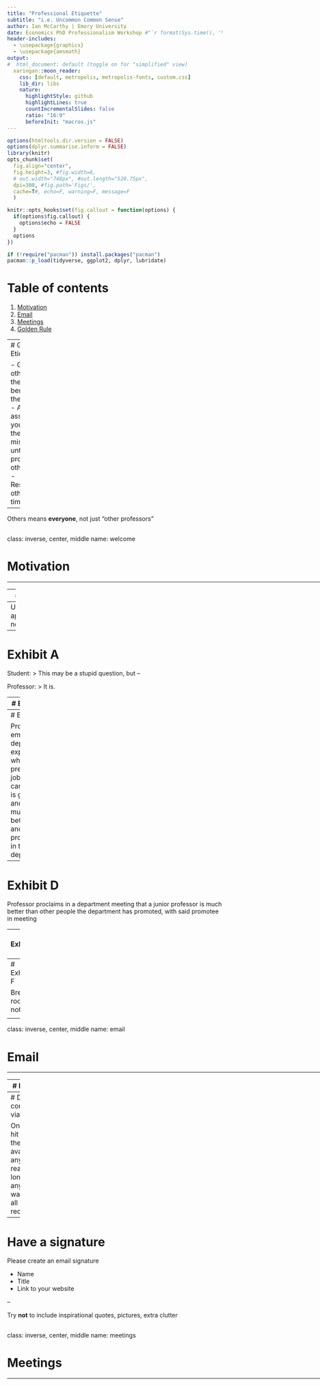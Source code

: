 ```yaml
---
title: "Professional Etiquette"
subtitle: "i.e. Uncommon Common Sense"
author: Ian McCarthy | Emory University
date: Economics PhD Professionalism Workshop #"`r format(Sys.time(), '%d %B %Y')`"
header-includes: 
  - \usepackage{graphicx}
  - \usepackage{amsmath}
output:
#  html_document: default (toggle on for "simplified" view)
  xaringan::moon_reader:
    css: [default, metropolis, metropolis-fonts, custom.css] 
    lib_dir: libs
    nature:
      highlightStyle: github
      highlightLines: true
      countIncrementalSlides: false
      ratio: "16:9"
      beforeInit: "macros.js"
---
```


<!-- Adjust some CSS code for font size, maintain R code font size -->
<style type="text/css">
.remark-slide-content {
    font-size: 30px;
    padding: 1em 2em 1em 2em;    
}
.remark-code, .remark-inline-code { 
    font-size: 20px;
}
</style>


<!-- Set R options for how code chunks are displayed and load packages -->
```r
options(htmltools.dir.version = FALSE)
options(dplyr.summarise.inform = FALSE)
library(knitr)
opts_chunk$set(
  fig.align="center",  
  fig.height=3, #fig.width=6,
  # out.width="748px", #out.length="520.75px",
  dpi=300, #fig.path='Figs/',
  cache=T#, echo=F, warning=F, message=F
  )

knitr::opts_hooks$set(fig.callout = function(options) {
  if(options$fig.callout) {
    options$echo = FALSE
  }
  options
})

if (!require("pacman")) install.packages("pacman")
pacman::p_load(tidyverse, ggplot2, dplyr, lubridate)
```

# Table of contents

1. [Motivation](#welcome)
2. [Email](#email)
3. [Meetings](#meetings)
4. [Golden Rule](#goldenrule)


---
# General Etiquette

- Give others the benefit of the doubt
- Always assume you made the mistake until proven otherwise
- Respect others' time

--

Others means **everyone**, not just "other professors"


<!-- New Section -->
---
class: inverse, center, middle
name: welcome

# Motivation

<html><div style='float:left'></div><hr color='#EB811B' size=1px width=1055px></html>


---
# Why?

Isn't this common sense? Don't we all know what it means to "be professional"?

--
Um...apparently not!

---
# Exhibit A

Student:
> This may be a stupid question, but --

Professor:
> It is.

---
# Exhibit B

Professor begins selling books on e-bay that were received (for free) from publishers. Uses department resources to package and ship books for free too.

---
# Exhibit C

Professor emails department explaining why their preferred job candidate is great and so much better than another professor in the department

---
# Exhibit D

Professor proclaims in a department meeting that a junior professor is much better than other people the department has promoted, with said promotee in meeting

---
# Exhibit E

Job candidate asked about "working papers" on their CV. Job candidate reveals them to be poorly thought-out ideas at best, with no paper to speak of.

---
# Exhibit F

Break room note...




<!-- New Section -->
---
class: inverse, center, middle
name: email

# Email

<html><div style='float:left'></div><hr color='#EB811B' size=1px width=1055px></html>


---
# Respond

- Use your professional email account!
  - "Oh, he doesn't check that email address. Did you send it to this other address?" 
- Respond to your emails!!
  - Equilibrium where we all need multiple reminders is bad
- Respond with complete thoughts
- Respond in a respectful way
- Be **very careful** with reply all


---
# Difficult conversions via email 

Once you hit send, the email is available for anyone to read for as long as anyone wants. It's all up to the recipient.


---
# Have a signature

Please create an email signature

- Name
- Title
- Link to your website

--

Try **not** to include inspirational quotes, pictures, extra clutter



<!-- New Section -->
---
class: inverse, center, middle
name: meetings

# Meetings

<html><div style='float:left'></div><hr color='#EB811B' size=1px width=1055px></html>
